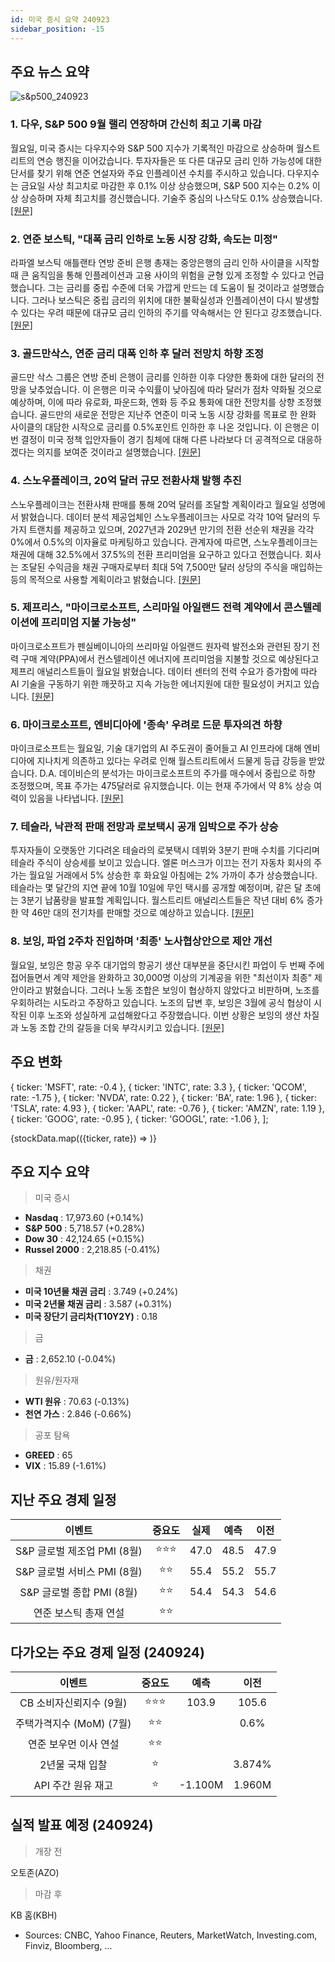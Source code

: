 ```yaml
---
id: 미국 증시 요약 240923
sidebar_position: -15
---
```


## 주요 뉴스 요약

![s&p500_240923](/map/240923.png)

### 1. **다우, S&P 500 9월 랠리 연장하며 간신히 최고 기록 마감**

월요일, 미국 증시는 다우지수와 S&P 500 지수가 기록적인 마감으로 상승하며 월스트리트의 연승 행진을 이어갔습니다. 투자자들은 또 다른 대규모 금리 인하 가능성에 대한 단서를 찾기 위해 연준 연설자와 주요 인플레이션 수치를 주시하고 있습니다. 다우지수는 금요일 사상 최고치로 마감한 후 0.1% 이상 상승했으며, S&P 500 지수는 0.2% 이상 상승하며 자체 최고치를 경신했습니다. 기술주 중심의 나스닥도 0.1% 상승했습니다. [[원문]](https://finance.yahoo.com/news/live/stock-market-today-dow-sp-500-eke-out-record-closes-as-stocks-extend-september-rally-200105319.html)

### 2. **연준 보스틱, "대폭 금리 인하로 노동 시장 강화, 속도는 미정"**

라파엘 보스틱 애틀랜타 연방 준비 은행 총재는 중앙은행의 금리 인하 사이클을 시작할 때 큰 움직임을 통해 인플레이션과 고용 사이의 위험을 균형 있게 조정할 수 있다고 언급했습니다. 그는 금리를 중립 수준에 더욱 가깝게 만드는 데 도움이 될 것이라고 설명했습니다. 그러나 보스틱은 중립 금리의 위치에 대한 불확실성과 인플레이션이 다시 발생할 수 있다는 우려 때문에 대규모 금리 인하의 주기를 약속해서는 안 된다고 강조했습니다. [[원문]](https://www.bloomberg.com/news/articles/2024-09-23/fed-s-bostic-says-large-cut-bolsters-labor-market-pace-not-set?srnd=phx-markets)

### 3. **골드만삭스, 연준 금리 대폭 인하 후 달러 전망치 하향 조정**

골드만 삭스 그룹은 연방 준비 은행이 금리를 인하한 이후 다양한 통화에 대한 달러의 전망을 낮추었습니다. 이 은행은 미국 수익률이 낮아짐에 따라 달러가 점차 약화될 것으로 예상하며, 이에 따라 유로화, 파운드화, 엔화 등 주요 통화에 대한 전망치를 상향 조정했습니다. 골드만의 새로운 전망은 지난주 연준이 미국 노동 시장 강화를 목표로 한 완화 사이클의 대담한 시작으로 금리를 0.5%포인트 인하한 후 나온 것입니다. 이 은행은 이번 결정이 미국 정책 입안자들이 경기 침체에 대해 다른 나라보다 더 공격적으로 대응하겠다는 의지를 보여준 것이라고 설명했습니다. [[원문]](https://www.bloomberg.com/news/articles/2024-09-23/goldman-turns-even-more-bullish-on-pound-after-big-fed-rate-cut?srnd=phx-markets&embedded-checkout=true)

### 4. **스노우플레이크, 20억 달러 규모 전환사채 발행 추진**

스노우플레이크는 전환사채 판매를 통해 20억 달러를 조달할 계획이라고 월요일 성명에서 밝혔습니다. 데이터 분석 제공업체인 스노우플레이크는 사모로 각각 10억 달러의 두 가지 트랜치를 제공하고 있으며, 2027년과 2029년 만기의 전환 선순위 채권을 각각 0%에서 0.5%의 이자율로 마케팅하고 있습니다. 관계자에 따르면, 스노우플레이크는 채권에 대해 32.5%에서 37.5%의 전환 프리미엄을 요구하고 있다고 전했습니다. 회사는 조달된 수익금을 채권 구매자로부터 최대 5억 7,500만 달러 상당의 주식을 매입하는 등의 목적으로 사용할 계획이라고 밝혔습니다. [[원문]](https://www.bloomberg.com/news/articles/2024-09-23/snowflake-seeks-to-raise-2-billion-in-convertible-notes?srnd=phx-markets&embedded-checkout=true)

### 5. **제프리스, "마이크로소프트, 스리마일 아일랜드 전력 계약에서 콘스텔레이션에 프리미엄 지불 가능성"**

마이크로소프트가 펜실베이니아의 쓰리마일 아일랜드 원자력 발전소와 관련된 장기 전력 구매 계약(PPA)에서 컨스텔레이션 에너지에 프리미엄을 지불할 것으로 예상된다고 제프리 애널리스트들이 월요일 밝혔습니다. 데이터 센터의 전력 수요가 증가함에 따라 AI 기술을 구동하기 위한 깨끗하고 지속 가능한 에너지원에 대한 필요성이 커지고 있습니다. [[원문]](https://finance.yahoo.com/news/microsoft-may-pay-constellation-premium-223049670.html)

### 6. **마이크로소프트, 엔비디아에 '종속' 우려로 드문 투자의견 하향**

마이크로소프트는 월요일, 기술 대기업의 AI 주도권이 줄어들고 AI 인프라에 대해 엔비디아에 지나치게 의존하고 있다는 우려로 인해 월스트리트에서 드물게 등급 강등을 받았습니다. D.A. 데이비슨의 분석가는 마이크로소프트의 주가를 매수에서 중립으로 하향 조정했으며, 목표 주가는 475달러로 유지했습니다. 이는 현재 주가에서 약 8% 상승 여력이 있음을 나타냅니다. [[원문]](https://finance.yahoo.com/news/microsoft-stock-receives-rare-downgrade-as-analyst-says-its-beholden-to-nvidia-182459634.html)

### 7. **테슬라, 낙관적 판매 전망과 로보택시 공개 임박으로 주가 상승**

투자자들이 오랫동안 기다려온 테슬라의 로봇택시 데뷔와 3분기 판매 수치를 기다리며 테슬라 주식이 상승세를 보이고 있습니다. 엘론 머스크가 이끄는 전기 자동차 회사의 주가는 월요일 거래에서 5% 상승한 후 화요일 아침에는 2% 가까이 추가 상승했습니다. 테슬라는 몇 달간의 지연 끝에 10월 10일에 무인 택시를 공개할 예정이며, 같은 달 초에는 3분기 납품량을 발표할 계획입니다. 월스트리트 애널리스트들은 작년 대비 6% 증가한 약 46만 대의 전기차를 판매할 것으로 예상하고 있습니다. [[원문]](https://finance.yahoo.com/news/tesla-stock-pops-amid-bullish-sales-forecast-as-robotaxi-unveiling-looms-181255883.html)

### 8. **보잉, 파업 2주차 진입하며 '최종' 노사협상안으로 제안 개선**

월요일, 보잉은 항공 우주 대기업의 항공기 생산 대부분을 중단시킨 파업이 두 번째 주에 접어들면서 계약 제안을 완화하고 30,000명 이상의 기계공을 위한 "최선이자 최종" 제안이라고 밝혔습니다. 그러나 노동 조합은 보잉이 협상하지 않았다고 비판하며, 노조를 우회하려는 시도라고 주장하고 있습니다. 노조의 답변 후, 보잉은 3월에 공식 협상이 시작된 이후 노조와 성실하게 교섭해왔다고 주장했습니다. 이번 상황은 보잉의 생산 차질과 노동 조합 간의 갈등을 더욱 부각시키고 있습니다. [[원문]](https://www.cnbc.com/2024/09/23/boeing-labor-proposal-best-and-final-offer-strike.html)

## 주요 변화

  { ticker: 'MSFT', rate: -0.4 },
  { ticker: 'INTC', rate: 3.3 },
  { ticker: 'QCOM', rate: -1.75 },
  { ticker: 'NVDA', rate: 0.22 },
  { ticker: 'BA', rate: 1.96 },
  { ticker: 'TSLA', rate: 4.93 },
  { ticker: 'AAPL', rate: -0.76 },
  { ticker: 'AMZN', rate: 1.19 },
  { ticker: 'GOOG', rate: -0.95 },
  { ticker: 'GOOGL', rate: -1.06 },
];

{stockData.map(({ticker, rate}) => <StockCardMini key={ticker} ticker={ticker} rate={rate}></StockCardMini>)}

## 주요 지수 요약

> 미국 증시

- **Nasdaq** : 17,973.60 (+0.14%)
- **S&P 500** : 5,718.57 (+0.28%)
- **Dow 30** : 42,124.65 (+0.15%)
- **Russel 2000** : 2,218.85 (-0.41%)

> 채권

- **미국 10년물 채권 금리** : 3.749 (+0.24%)
- **미국 2년물 채권 금리** : 3.587 (+0.31%)
- **미국 장단기 금리차(T10Y2Y)** : 0.18

> 금

- **금** : 2,652.10 (-0.04%)

> 원유/원자재

- **WTI 원유** : 70.63 (-0.13%)
- **천연 가스** : 2.846 (-0.66%)

> 공포 탐욕

- **GREED** : 65
- **VIX** : 15.89 (-1.61%)

## 지난 주요 경제 일정

|           이벤트            | 중요도 | 실제 | 예측 | 이전 |
| :-------------------------: | :----: | :--: | :--: | :--: |
| S&P 글로벌 제조업 PMI (8월) | ⭐⭐⭐ | 47.0 | 48.5 | 47.9 |
| S&P 글로벌 서비스 PMI (8월) |  ⭐⭐  | 55.4 | 55.2 | 55.7 |
|  S&P 글로벌 종합 PMI (8월)  |  ⭐⭐  | 54.4 | 54.3 | 54.6 |
|    연준 보스틱 총재 연설    |  ⭐⭐  |      |      |      |

## 다가오는 주요 경제 일정 (240924)

|          이벤트          | 중요도 |  예측   |  이전  |
| :----------------------: | :----: | :-----: | :----: |
| CB 소비자신뢰지수 (9월)  | ⭐⭐⭐ |  103.9  | 105.6  |
| 주택가격지수 (MoM) (7월) |  ⭐⭐  |         |  0.6%  |
|  연준 보우먼 이사 연설   |  ⭐⭐  |         |        |
|     2년물 국채 입찰      |   ⭐   |         | 3.874% |
|    API 주간 원유 재고    |   ⭐   | -1.100M | 1.960M |

## 실적 발표 예정 (240924)

> 개장 전

오토존(AZO)

> 마감 후

KB 홈(KBH)

- Sources: CNBC, Yahoo Finance, Reuters, MarketWatch, Investing.com, Finviz, Bloomberg, ...

